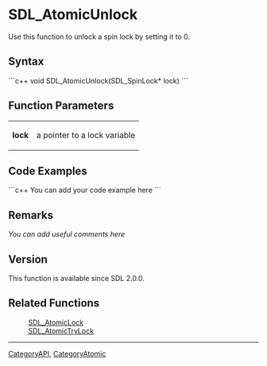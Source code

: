 <!-- pragma section-numbers off -->
<!-- pragma disable-camelcase -->

= SDL_AtomicUnlock =
Use this function to unlock a spin lock by setting it to 0.


== Syntax ==
```c++
void SDL_AtomicUnlock(SDL_SpinLock* lock)
```

== Function Parameters ==
{|
|'''lock'''
|a pointer to a lock variable
|}

== Code Examples ==
```c++
You can add your code example here
```

== Remarks ==
''You can add useful comments here''

== Version ==
This function is available since SDL 2.0.0.

== Related Functions ==
:[[SDL_AtomicLock]]
:[[SDL_AtomicTryLock]]

----
[[CategoryAPI]], [[CategoryAtomic]]
